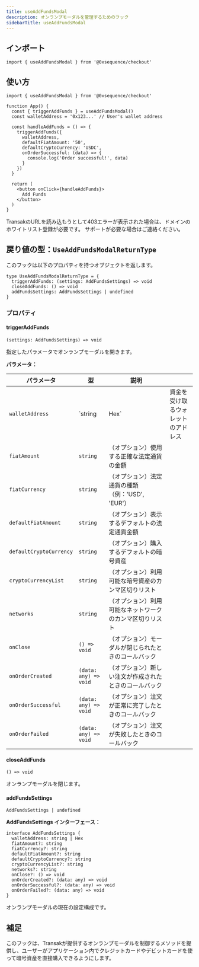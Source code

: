 ```yaml
---
title: useAddFundsModal
description: オンランプモーダルを管理するためのフック
sidebarTitle: useAddFundsModal
---
```


## インポート

```tsx
import { useAddFundsModal } from '@0xsequence/checkout'
```

## 使い方

```tsx
import { useAddFundsModal } from '@0xsequence/checkout'

function App() {
  const { triggerAddFunds } = useAddFundsModal()
  const walletAddress = '0x123...' // User's wallet address
  
  const handleAddFunds = () => {
    triggerAddFunds({
      walletAddress,
      defaultFiatAmount: '50',
      defaultCryptoCurrency: 'USDC',
      onOrderSuccessful: (data) => {
        console.log('Order successful!', data)
      }
    })
  }
  
  return (
    <button onClick={handleAddFunds}>
      Add Funds
    </button>
  )
}
```

<Warning>
  TransakのURLを読み込もうとして403エラーが表示された場合は、ドメインのホワイトリスト登録が必要です。
  サポートが必要な場合はご連絡ください。
</Warning>

## 戻り値の型：`UseAddFundsModalReturnType`
このフックは以下のプロパティを持つオブジェクトを返します。

```tsx
type UseAddFundsModalReturnType = {
  triggerAddFunds: (settings: AddFundsSettings) => void
  closeAddFunds: () => void
  addFundsSettings: AddFundsSettings | undefined
}
```

### プロパティ

#### triggerAddFunds
`(settings: AddFundsSettings) => void`

指定したパラメータでオンランプモーダルを開きます。

**パラメータ：**

| パラメータ                   | 型                     | 説明                             |                   |
| ----------------------- | --------------------- | ------------------------------ | ----------------- |
| `walletAddress`         | \`string              | Hex\`                          | 資金を受け取るウォレットのアドレス |
| `fiatAmount`            | `string`              | （オプション）使用する正確な法定通貨の金額          |                   |
| `fiatCurrency`          | `string`              | （オプション）法定通貨の種類（例：'USD', 'EUR'） |                   |
| `defaultFiatAmount`     | `string`              | （オプション）表示するデフォルトの法定通貨金額        |                   |
| `defaultCryptoCurrency` | `string`              | （オプション）購入するデフォルトの暗号資産          |                   |
| `cryptoCurrencyList`    | `string`              | （オプション）利用可能な暗号資産のカンマ区切りリスト     |                   |
| `networks`              | `string`              | （オプション）利用可能なネットワークのカンマ区切りリスト   |                   |
| `onClose`               | `() => void`          | （オプション）モーダルが閉じられたときのコールバック     |                   |
| `onOrderCreated`        | `(data: any) => void` | （オプション）新しい注文が作成されたときのコールバック    |                   |
| `onOrderSuccessful`     | `(data: any) => void` | （オプション）注文が正常に完了したときのコールバック     |                   |
| `onOrderFailed`         | `(data: any) => void` | （オプション）注文が失敗したときのコールバック        |                   |

#### closeAddFunds
`() => void`

オンランプモーダルを閉じます。

#### addFundsSettings
`AddFundsSettings | undefined`

**AddFundsSettings インターフェース：**

```tsx
interface AddFundsSettings {
  walletAddress: string | Hex
  fiatAmount?: string
  fiatCurrency?: string
  defaultFiatAmount?: string
  defaultCryptoCurrency?: string
  cryptoCurrencyList?: string
  networks?: string
  onClose?: () => void
  onOrderCreated?: (data: any) => void
  onOrderSuccessful?: (data: any) => void
  onOrderFailed?: (data: any) => void
}
```

オンランプモーダルの現在の設定構成です。

## 補足
このフックは、Transakが提供するオンランプモーダルを制御するメソッドを提供し、ユーザーがアプリケーション内でクレジットカードやデビットカードを使って暗号資産を直接購入できるようにします。